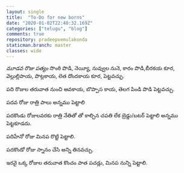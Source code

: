 ```yaml
---
layout: single
title:  "To-Do for new borns"
date: "2020-01-02T22:40:32.169Z"
categories: ["telugu", "blog"]
comments: true
repository: pradeepvemulakonda
staticman.branch: master
classes: wide
---
```


*మూడవ రొజు పత్యం*
సొంఠి పొడి, నెయ్యీ, నువ్వుల నునె, కారం పొడి,బీరకయ కూర, వెల్లుల్లిపాయ, పొట్లకాయ, లెత దొందకాయ కూర, పెట్టవచ్ఛు.

పది రొజుల తరువాత నుంచి ఆవకాయ, బొప్పాస కాయ, తెలగ పిండి పొడి పెట్టవచ్చు.

పదవ రోజు రాత్రి పాలు అన్నము పెట్టాలి

పదకొండు రోజులవరకు రాత్రి నేతితో తో కాల్చిన చపతి లేక బ్రెడ్డు/బటర్ పెట్టాలి అన్నము పెట్టకూడదు.

పదిహేనో రోజు మినప రొట్టి పెట్టాలి.

పదకొండో రోజు స్నానం చేసి అన్ని తినవచ్చు.

ఇరవై ఒక్క రోజుల తరువాత కొంచం పాత పచడ్లు, మినప నున్ని పెట్టాలి.



 







